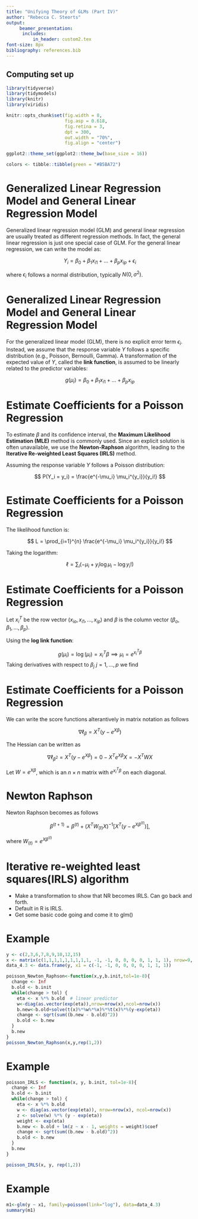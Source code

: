 ```yaml
---
title: "Unifying Theory of GLMs (Part IV)"
author: "Rebecca C. Steorts"
output: 
     beamer_presentation:
      includes: 
          in_header: custom2.tex
font-size: 8px
bibliography: references.bib
---
```


## Computing set up

```r
library(tidyverse)
library(tidymodels)
library(knitr)
library(viridis)

knitr::opts_chunk$set(fig.width = 8,
                      fig.asp = 0.618, 
                      fig.retina = 3, 
                      dpt = 300, 
                      out.width = "70%",
                      fig.align = "center")

ggplot2::theme_set(ggplot2::theme_bw(base_size = 16))

colors <- tibble::tibble(green = "#B5BA72")
```


# Generalized Linear Regression Model and General Linear Regression Model

Generalized linear regression model (GLM) and general linear regression are usually treated as different regression methods. In fact, the general linear regression is just one special case of GLM. For the general linear regression, we can write the model as:

$$
Y_i = \beta_0 + \beta_1 x_{i1} + \dots + \beta_p x_{ip} + \epsilon_i
$$

where $\epsilon_i$ follows a normal distribution, typically $N(0, \sigma^2)$. 

# Generalized Linear Regression Model and General Linear Regression Model

For the generalized linear model (GLM), there is no explicit error term $\epsilon_i$. Instead, we assume that the response variable $Y$ follows a specific distribution (e.g., Poisson, Bernoulli, Gamma). A transformation of the expected value of $Y$, called the **link function**, is assumed to be linearly related to the predictor variables:

$$
g(\mu_i) = \beta_0 + \beta_1 x_{i1} + \dots + \beta_p x_{ip}
$$

# Estimate Coefficients for a Poisson Regression

To estimate $\beta$ and its confidence interval, the **Maximum Likelihood Estimation (MLE)** method is commonly used. Since an explicit solution is often unavailable, we use the **Newton-Raphson** algorithm, leading to the **Iterative Re-weighted Least Squares (IRLS)** method.

Assuming the response variable $Y$ follows a Poisson distribution:

$$
P(Y_i = y_i) = \frac{e^{-\mu_i} \mu_i^{y_i}}{y_i!}
$$

# Estimate Coefficients for a Poisson Regression

The likelihood function is:

$$
L = \prod_{i=1}^{n} \frac{e^{-\mu_i} \mu_i^{y_i}}{y_i!}
$$

Taking the logarithm:

$$
\ell = \sum_{i} \left( -\mu_i + y_i \log \mu_i - \log y_i! \right)
$$

# Estimate Coefficients for a Poisson Regression

Let $x_i^T$ be the row vector $(x_{io}, x_{i1}, \ldots, x_{ip})$ and $\beta$ is the column vector $(\beta_o, \beta_1, \ldots, \beta_p).$

Using the **log link function**:

$$
g(\mu_i) = \log(\mu_i) = x_i^T \beta \implies \mu_i = e^{x_i^T \beta}
$$
Taking derivatives with respect to $\beta_j$ $j=1,\ldots,p$ we find

\begin{align}
\frac{\partial \ell}{\partial \beta_j} &= - \sum_i e^{x_i^T \beta} x_{ij} + \sum_i y_i x_{ij} \\
&= \sum_i x_{ij} (y_i - e^{x_i^T \beta})
\end{align}

# Estimate Coefficients for a Poisson Regression

We can write the score functions alterantively in matrix notation as follows

$$
\nabla \ell_{\beta} = X^T (y - e^{X\beta})
$$


The Hessian can be written as 

$$
\nabla \ell_{\beta^2} = X^T (y - e^{X\beta}) = 0 - X^T  e^{X\beta} X = -X^T  W X 
$$

Let $W = e^{X\beta}$, which is an $n \times n$ matrix with $e^{x_i^T \beta}$ on each diagonal. 

# Newton Raphson

Newton Raphson becomes as follows

$$\beta^{(t+1)} = \beta^{(t)} + (X^T W_{(t)} X)^{-1} [ X^T (y - e^{X\beta^{(t)}}) ],$$

where $W_{(t)} = e^{X\beta^{(t)}}$

# Iterative re-weighted least squares(IRLS) algorithm

- Make a transformation to show that NR becomes IRLS. Can go back and forth. 
- Default in R is IRLS. 
- Get some basic code going and come it to glm()

# Example 

\tiny
```r
y <- c(2,3,6,7,8,9,10,12,15)
x <- matrix(c(1,1,1,1,1,1,1,1,1, -1, -1, 0, 0, 0, 0, 1, 1, 1), nrow=9, ncol=2)
data_4.3 <- data.frame(y, x1 = c(-1, -1, 0, 0, 0, 0, 1, 1, 1))

poisson_Newton_Raphson<-function(x,y,b.init,tol=1e-8){
  change <- Inf
  b.old <- b.init
  while(change > tol) {
    eta <- x %*% b.old  # linear predictor
    w<-diag(as.vector(exp(eta)),nrow=nrow(x),ncol=nrow(x))
    b.new<-b.old+solve(t(x)%*%w%*%x)%*%t(x)%*%(y-exp(eta))
    change <- sqrt(sum((b.new - b.old)^2))
    b.old <- b.new
  }
  b.new
}
poisson_Newton_Raphson(x,y,rep(1,2))
```

# Example 

\tiny
```r
poisson_IRLS <- function(x, y, b.init, tol=1e-8){
  change <- Inf
  b.old <- b.init
  while(change > tol) {
    eta <- x %*% b.old
    w <- diag(as.vector(exp(eta)), nrow=nrow(x), ncol=nrow(x))
    z <- solve(w) %*% (y - exp(eta))
    weight <- exp(eta)
    b.new <- b.old + lm(z ~ x - 1, weights = weight)$coef
    change <- sqrt(sum((b.new - b.old)^2))
    b.old <- b.new
  }
  b.new
}

poisson_IRLS(x, y, rep(1,2))
```

# Example

\tiny
```r
m1<-glm(y ~ x1, family=poisson(link="log"), data=data_4.3)
summary(m1)
```